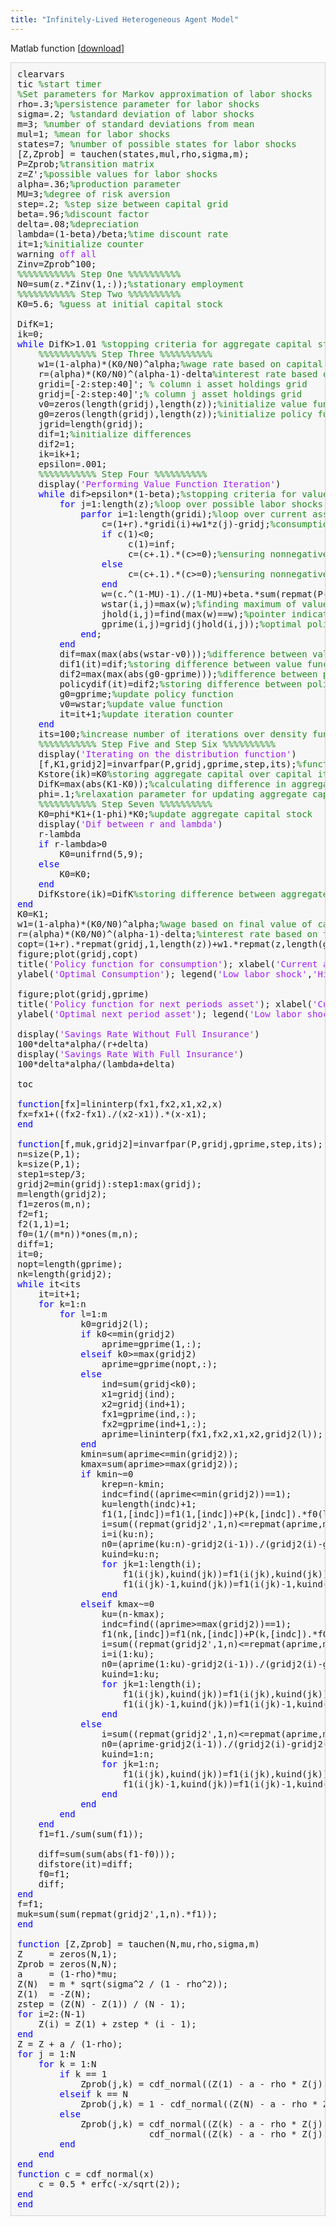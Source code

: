 ```yaml
---
title: "Infinitely-Lived Heterogeneous Agent Model"
---
```


Matlab function [[download](models/infitite_het_agents.m)]

<pre class="codeinput">clearvars
tic <span class="comment">%start timer</span>
<span class="comment">%Set parameters for Markov approximation of labor shocks</span>
rho=.3;<span class="comment">%persistence parameter for labor shocks</span>
sigma=.2; <span class="comment">%standard deviation of labor shocks</span>
m=3; <span class="comment">%number of standard deviations from mean</span>
mul=1; <span class="comment">%mean for labor shocks</span>
states=7; <span class="comment">%number of possible states for labor shocks</span>
[Z,Zprob] = tauchen(states,mul,rho,sigma,m);
P=Zprob;<span class="comment">%transition matrix</span>
z=Z';<span class="comment">%possible values for labor shocks</span>
alpha=.36;<span class="comment">%production parameter</span>
MU=3;<span class="comment">%degree of risk aversion</span>
step=.2; <span class="comment">%step size between capital grid</span>
beta=.96;<span class="comment">%discount factor</span>
delta=.08;<span class="comment">%depreciation</span>
lambda=(1-beta)/beta;<span class="comment">%time discount rate</span>
it=1;<span class="comment">%initialize counter</span>
warning <span class="string">off</span> <span class="string">all</span>
Zinv=Zprob^100;
<span class="comment">%%%%%%%%%%% Step One %%%%%%%%%%</span>
N0=sum(z.*Zinv(1,:));<span class="comment">%stationary employment</span>
<span class="comment">%%%%%%%%%%% Step Two %%%%%%%%%%</span>
K0=5.6; <span class="comment">%guess at initial capital stock</span>

DifK=1;
ik=0;
<span class="keyword">while</span> DifK&gt;1.01 <span class="comment">%stopping criteria for aggregate capital stock</span>
    <span class="comment">%%%%%%%%%%% Step Three %%%%%%%%%%</span>
    w1=(1-alpha)*(K0/N0)^alpha;<span class="comment">%wage rate based on capital stock</span>
    r=(alpha)*(K0/N0)^(alpha-1)-delta<span class="comment">%interest rate based on capital stock</span>
    gridi=[-2:step:40]'; <span class="comment">% column i asset holdings grid</span>
    gridj=[-2:step:40]';<span class="comment">% column j asset holdings grid</span>
    v0=zeros(length(gridj),length(z));<span class="comment">%initialize value function</span>
    g0=zeros(length(gridj),length(z));<span class="comment">%initialize policy function</span>
    jgrid=length(gridj);
    dif=1;<span class="comment">%initialize differences</span>
    dif2=1;
    ik=ik+1;
    epsilon=.001;
    <span class="comment">%%%%%%%%%%% Step Four %%%%%%%%%%</span>
    display(<span class="string">'Performing Value Function Iteration'</span>)
    <span class="keyword">while</span> dif&gt;epsilon*(1-beta);<span class="comment">%stopping criteria for value function iteration</span>
        <span class="keyword">for</span> j=1:length(z);<span class="comment">%loop over possible labor shocks</span>
            <span class="keyword">parfor</span> i=1:length(gridi);<span class="comment">%loop over current asset states</span>
                c=(1+r).*gridi(i)+w1*z(j)-gridj;<span class="comment">%consumption</span>
                <span class="keyword">if</span> c(1)&lt;0;
                     c(1)=inf;
                     c=(c+.1).*(c&gt;=0);<span class="comment">%ensuring nonnegative consumption</span>
                <span class="keyword">else</span>
                     c=(c+.1).*(c&gt;=0);<span class="comment">%ensuring nonnegative consumption</span>
                <span class="keyword">end</span>
                w=(c.^(1-MU)-1)./(1-MU)+beta.*sum(repmat(P(j,:),length(v0),1).*v0,2);<span class="comment">%value function</span>
                wstar(i,j)=max(w);<span class="comment">%finding maximum of value function over grid choice for each state</span>
                jhold(i,j)=find(max(w)==w);<span class="comment">%pointer indicating position of maximum aprime</span>
                gprime(i,j)=gridj(jhold(i,j));<span class="comment">%optimal policy</span>
            <span class="keyword">end</span>;
        <span class="keyword">end</span>
        dif=max(max(abs(wstar-v0)));<span class="comment">%difference between value functions</span>
        dif1(it)=dif;<span class="comment">%storing difference between value functions</span>
        dif2=max(max(abs(g0-gprime)));<span class="comment">%difference between policy functions</span>
        policydif(it)=dif2;<span class="comment">%storing difference between policy functions</span>
        g0=gprime;<span class="comment">%update policy function</span>
        v0=wstar;<span class="comment">%update value function</span>
        it=it+1;<span class="comment">%update iteration counter</span>
    <span class="keyword">end</span>
    its=100;<span class="comment">%increase number of iterations over density function iteration each iteration over K</span>
    <span class="comment">%%%%%%%%%%% Step Five and Step Six %%%%%%%%%%</span>
    display(<span class="string">'Iterating on the distribution function'</span>)
    [f,K1,gridj2]=invarfpar(P,gridj,gprime,step,its);<span class="comment">%function that calculates invariant distribution</span>
    Kstore(ik)=K0<span class="comment">%storing aggregate capital over capital iterations</span>
    DifK=max(abs(K1-K0));<span class="comment">%calculating difference in aggregate capital</span>
    phi=.1;<span class="comment">%relaxation parameter for updating aggregate capital stock</span>
    <span class="comment">%%%%%%%%%%% Step Seven %%%%%%%%%%</span>
    K0=phi*K1+(1-phi)*K0;<span class="comment">%update aggregate capital stock</span>
    display(<span class="string">'Dif between r and lambda'</span>)
    r-lambda
    <span class="keyword">if</span> r-lambda&gt;0
        K0=unifrnd(5,9);
    <span class="keyword">else</span>
        K0=K0;
    <span class="keyword">end</span>
    DifKstore(ik)=DifK<span class="comment">%storing difference between aggregate capital iterations</span>
<span class="keyword">end</span>
K0=K1;
w1=(1-alpha)*(K0/N0)^alpha;<span class="comment">%wage based on final value of capital stock</span>
r=(alpha)*(K0/N0)^(alpha-1)-delta;<span class="comment">%interest rate based on final value of capital stock</span>
copt=(1+r).*repmat(gridj,1,length(z))+w1.*repmat(z,length(gridj),1)-gprime;<span class="comment">%policy function for consumption</span>
figure;plot(gridj,copt)
title(<span class="string">'Policy function for consumption'</span>); xlabel(<span class="string">'Current asset level'</span>)
ylabel(<span class="string">'Optimal Consumption'</span>); legend(<span class="string">'Low labor shock'</span>,<span class="string">'High labor shock'</span>)

figure;plot(gridj,gprime)
title(<span class="string">'Policy function for next periods asset'</span>); xlabel(<span class="string">'Current asset level'</span>)
ylabel(<span class="string">'Optimal next period asset'</span>); legend(<span class="string">'Low labor shock'</span>,<span class="string">'High labor shock'</span>)

display(<span class="string">'Savings Rate Without Full Insurance'</span>)
100*delta*alpha/(r+delta)
display(<span class="string">'Savings Rate With Full Insurance'</span>)
100*delta*alpha/(lambda+delta)

toc

<span class="keyword">function</span>[fx]=lininterp(fx1,fx2,x1,x2,x)
fx=fx1+((fx2-fx1)./(x2-x1)).*(x-x1);
<span class="keyword">end</span>

<span class="keyword">function</span>[f,muk,gridj2]=invarfpar(P,gridj,gprime,step,its);
n=size(P,1);
k=size(P,1);
step1=step/3;
gridj2=min(gridj):step1:max(gridj);
m=length(gridj2);
f1=zeros(m,n);
f2=f1;
f2(1,1)=1;
f0=(1/(m*n))*ones(m,n);
diff=1;
it=0;
nopt=length(gprime);
nk=length(gridj2);
<span class="keyword">while</span> it&lt;its
    it=it+1;
    <span class="keyword">for</span> k=1:n
        <span class="keyword">for</span> l=1:m
            k0=gridj2(l);
            <span class="keyword">if</span> k0&lt;=min(gridj2)
                aprime=gprime(1,:);
            <span class="keyword">elseif</span> k0&gt;=max(gridj2)
                aprime=gprime(nopt,:);
            <span class="keyword">else</span>
                ind=sum(gridj&lt;k0);
                x1=gridj(ind);
                x2=gridj(ind+1);
                fx1=gprime(ind,:);
                fx2=gprime(ind+1,:);
                aprime=lininterp(fx1,fx2,x1,x2,gridj2(l));
            <span class="keyword">end</span>
            kmin=sum(aprime&lt;=min(gridj2));
            kmax=sum(aprime&gt;=max(gridj2));
            <span class="keyword">if</span> kmin~=0
                krep=n-kmin;
                indc=find((aprime&lt;=min(gridj2))==1);
                ku=length(indc)+1;
                f1(1,[indc])=f1(1,[indc])+P(k,[indc]).*f0(l,k);
                i=sum((repmat(gridj2',1,n)&lt;=repmat(aprime,m,1)))+1;
                i=i(ku:n);
                n0=(aprime(ku:n)-gridj2(i-1))./(gridj2(i)-gridj2(i-1));
                kuind=ku:n;
                <span class="keyword">for</span> jk=1:length(i);
                    f1(i(jk),kuind(jk))=f1(i(jk),kuind(jk))+P(k,kuind(jk)).*n0(jk).*f0(l,k);
                    f1(i(jk)-1,kuind(jk))=f1(i(jk)-1,kuind(jk))+P(k,kuind(jk)).*(1-n0(jk)).*f0(l,k);
                <span class="keyword">end</span>
            <span class="keyword">elseif</span> kmax~=0
                ku=(n-kmax);
                indc=find((aprime&gt;=max(gridj2))==1);
                f1(nk,[indc])=f1(nk,[indc])+P(k,[indc]).*f0(l,k);
                i=sum((repmat(gridj2',1,n)&lt;=repmat(aprime,m,1)))+1;
                i=i(1:ku);
                n0=(aprime(1:ku)-gridj2(i-1))./(gridj2(i)-gridj2(i-1));
                kuind=1:ku;
                <span class="keyword">for</span> jk=1:length(i);
                    f1(i(jk),kuind(jk))=f1(i(jk),kuind(jk))+P(k,kuind(jk)).*n0(jk).*f0(l,k);
                    f1(i(jk)-1,kuind(jk))=f1(i(jk)-1,kuind(jk))+P(k,kuind(jk)).*(1-n0(jk)).*f0(l,k);
                <span class="keyword">end</span>
            <span class="keyword">else</span>
                i=sum((repmat(gridj2',1,n)&lt;=repmat(aprime,m,1)))+1;
                n0=(aprime-gridj2(i-1))./(gridj2(i)-gridj2(i-1));
                kuind=1:n;
                <span class="keyword">for</span> jk=1:n;
                    f1(i(jk),kuind(jk))=f1(i(jk),kuind(jk))+P(k,kuind(jk)).*n0(jk).*f0(l,k);
                    f1(i(jk)-1,kuind(jk))=f1(i(jk)-1,kuind(jk))+P(k,kuind(jk)).*(1-n0(jk)).*f0(l,k);
                <span class="keyword">end</span>
            <span class="keyword">end</span>
        <span class="keyword">end</span>
    <span class="keyword">end</span>
    f1=f1./sum(sum(f1));

    diff=sum(sum(abs(f1-f0)));
    difstore(it)=diff;
    f0=f1;
    diff;
<span class="keyword">end</span>
f=f1;
muk=sum(sum(repmat(gridj2',1,n).*f1));
<span class="keyword">end</span>

<span class="keyword">function</span> [Z,Zprob] = tauchen(N,mu,rho,sigma,m)
Z     = zeros(N,1);
Zprob = zeros(N,N);
a     = (1-rho)*mu;
Z(N)  = m * sqrt(sigma^2 / (1 - rho^2));
Z(1)  = -Z(N);
zstep = (Z(N) - Z(1)) / (N - 1);
<span class="keyword">for</span> i=2:(N-1)
    Z(i) = Z(1) + zstep * (i - 1);
<span class="keyword">end</span>
Z = Z + a / (1-rho);
<span class="keyword">for</span> j = 1:N
    <span class="keyword">for</span> k = 1:N
        <span class="keyword">if</span> k == 1
            Zprob(j,k) = cdf_normal((Z(1) - a - rho * Z(j) + zstep / 2) / sigma);
        <span class="keyword">elseif</span> k == N
            Zprob(j,k) = 1 - cdf_normal((Z(N) - a - rho * Z(j) - zstep / 2) / sigma);
        <span class="keyword">else</span>
            Zprob(j,k) = cdf_normal((Z(k) - a - rho * Z(j) + zstep / 2) / sigma) - <span class="keyword">...</span>
                         cdf_normal((Z(k) - a - rho * Z(j) - zstep / 2) / sigma);
        <span class="keyword">end</span>
    <span class="keyword">end</span>
<span class="keyword">end</span>
<span class="keyword">function</span> c = cdf_normal(x)
    c = 0.5 * erfc(-x/sqrt(2));
<span class="keyword">end</span>
<span class="keyword">end</span>
</pre>

<!-- R function [[download]()]
```r

```

Python function [[download](gss_bivariate.Py)]
```python

```
-->


<style type="text/css">
pre.codeinput { padding:10px; border:1px solid #d3d3d3; background:#f7f7f7; }
pre.codeoutput { padding:10px 11px; margin:0px 0px 20px; color:#4c4c4c; }
pre.error { color:red; }
@media print { pre.codeinput, pre.codeoutput { word-wrap:break-word; width:100%; } }
span.keyword { color:#0000FF }
span.comment { color:#228B22 }
span.string { color:#A020F0 }
span.untermstring { color:#B20000 }
span.syscmd { color:#B28C00 }
</style>